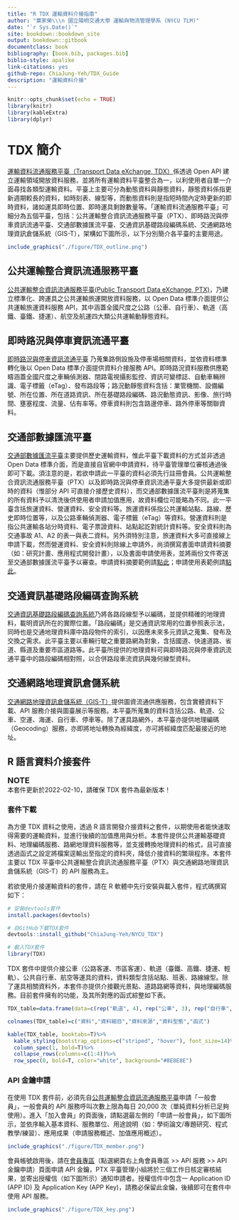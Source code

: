 ```yaml
--- 
title: "R TDX 運輸資料介接指南"
author: "葉家榮\\\n 國立陽明交通大學 運輸與物流管理學系 (NYCU TLM)"
date: "`r Sys.Date()`"
site: bookdown::bookdown_site
output: bookdown::gitbook
documentclass: book
bibliography: [book.bib, packages.bib]
biblio-style: apalike
link-citations: yes
github-repo: ChiaJung-Yeh/TDX_Guide
description: "運輸資料介接"
---
```


```r
knitr::opts_chunk$set(echo = TRUE)
library(knitr)
library(kableExtra)
library(dplyr)
```


# **TDX 簡介**

[運輸資料流通服務平臺（Transport Data eXchange, TDX）](https://tdx.transportdata.tw/)係透過 Open API 建立運輸領域開放資料服務，並將所有運輸資料平臺整合為一，以利使用者自單一介面尋找各類型運輸資料。平臺上主要可分為動態資料與靜態資料，靜態資料係指更新週期較長的資料，如時刻表、線型等，而動態資料則是指短時間內定時更新的即時資料，諸如運具即時位置、即時運具剩餘數量等。「運輸資料流通服務平臺」可細分為五個平臺，包括：公共運輸整合資訊流通服務平臺（PTX）、即時路況與停車資訊流通平臺、交通部數據匯流平臺、交通資訊基礎路段編碼系統、交通網路地理資訊倉儲系統（GIS-T），架構如下圖所示，以下分別簡介各平臺的主要用途。  

```r
include_graphics("./figure/TDX_outline.png")
```


## 公共運輸整合資訊流通服務平臺
[公共運輸整合資訊流通服務平臺(Public Transport Data eXchange, PTX)](https://ptx.transportdata.tw/PTX)，乃建立標準化、跨運具之公共運輸旅運開放資料服務，以 Open Data 標準介面提供公共運輸旅運資料服務 API，其中涵蓋全國尺度之公路（公車、自行車）、軌道（高鐵、臺鐵、捷運）、航空及航運四大類公共運輸動靜態資料。  


## 即時路況與停車資訊流通平臺
[即時路況與停車資訊流通平臺](https://traffic.transportdata.tw/) 乃蒐集路側設施及停車場相關資料，並依資料標準轉化後以 Open Data 標準介面提供資料介接服務 API。即時路況資料服務供應範疇涵蓋全國尺度之車輛偵測器、閉路電視攝影監控、資訊可變標誌、自動車輛辨識、電子標籤（eTag）、發布路段等；路況動靜態資料含括：業管機關、設備編號、所在位置、所在道路資訊、所在基礎路段編碼、路況動態資訊、影像、旅行時間、壅塞程度、流量、佔有率等。停車資料則包含路邊停車、路外停車等關聯資料。  


## 交通部數據匯流平臺
[交通部數據匯流平臺](https://ticp.motc.gov.tw/ConvergeProj/index)主要提供歷史運輸資料，惟此平臺下載資料的方式並非透過 Open Data 標準介面，而是直接自官網中申請資料，待平臺管理單位審核通過後即可下載。須注意的是，若欲申請此一平臺的資料必須先行註冊會員。公共運輸整合資訊流通服務平臺（PTX）以及即時路況與停車資訊流通平臺大多提供最新或即時的資料（惟部分 API 可直接介接歷史資料），而交通部數據匯流平臺則是將蒐集的所有資料予以清洗後供使用者申請加值應用，故資料欄位可能略為不同。此一平臺含括旅運資料、營運資料、安全資料等。旅運資料係指公共運輸站點、路線、歷史即時位置等，以及公路車輛偵測器、電子標籤（eTag）等資料。營運資料則是指公共運輸各站分時資料、電子票證資料、站點起訖對統計資料等。安全資料則為交通事故 A1、A2 的表一與表二資料。另外須特別注意，旅運資料大多可直接線上申請下載，然而營運資料、安全資料則除線上申請外，尚須撰寫書面申請資料摘要（如：研究計畫、應用程式開發計畫），以及書面申請使用表，並將兩份文件寄送至交通部數據匯流平臺予以審查。申請資料摘要範例請[點此](https://github.com/ChiaJung-Yeh/TDX_Guide/raw/master/documents/%E4%BA%A4%E9%80%9A%E9%83%A8%E4%BA%A4%E9%80%9A%E6%95%B8%E6%93%9A%E8%B3%87%E6%96%99%E7%94%B3%E8%AB%8B%E4%BD%BF%E7%94%A8%E8%A1%A8%E7%AF%84%E4%BE%8B.xlsx)；申請使用表範例請[點此](https://github.com/ChiaJung-Yeh/TDX_Guide/raw/master/documents/%E7%94%B3%E8%AB%8B%E8%B3%87%E6%96%99%E6%91%98%E8%A6%81%E7%AF%84%E4%BE%8B.docx)。  


## 交通資訊基礎路段編碼查詢系統
[交通資訊基礎路段編碼查詢系統](https://link.motc.gov.tw/)乃將各路段線型予以編碼，並提供精確的地理資料，載明資訊所在的實際位置。「路段編碼」是交通資訊常用的位置參照表示法，同時也是交通地理資料庫中路段物件的索引，以因應未來多元資訊之蒐集、發布及交換之需求。此平臺主要以車輛行駛之重要路網為對象，含括國道、快速道路、省道、縣道及重要市區道路等。此平臺所提供的地理資料可與即時路況與停車資訊流通平臺中的路段編碼相對照，以合併路段車流資訊與幾何線型資料。  


## 交通網路地理資訊倉儲系統
[交通網路地理資訊倉儲系統（GIS-T）](https://gist.motc.gov.tw/gist_web/)提供圖資流通供應服務，包含實體資料下載、API 服務介接與圖臺展示等服務。本平臺所蒐集的資料含括公路、軌道、公車、空運、海運、自行車、停車等。除了運具路網外，本平臺亦提供地理編碼（Geocoding）服務，亦即將地址轉換為經緯度，亦可將經緯度匹配最接近的地址。  


## R 語言資料介接套件

:::notice
<font size="4">**NOTE**</font>  
本套件更新於2022-02-10，請確保 TDX 套件為最新版本！
:::

### 套件下載
為方便 TDX 資料之使用，透過 R 語言開發介接資料之套件，以期使用者能快速取得需要的運輸資料，並進行後續的加值應用與分析。本套件提供公共運輸基礎資料、地理編碼服務、路網地理資料服務等，並支援轉換地理資料的格式，且可直接透過函式之設定將檔案逕輸出至指定的資料夾，降低介接資料的繁瑣程序。本套件主要以 TDX 平臺中公共運輸整合資訊流通服務平臺（PTX）與交通網路地理資訊倉儲系統（GIS-T）的 API 服務為主。  

若欲使用介接運輸資料的套件，請在 R 軟體中先行安裝與載入套件，程式碼撰寫如下：

```r
# 安裝devtools套件
install.packages(devtools)

# 自GitHub下載TDX套件
devtools::install_github("ChiaJung-Yeh/NYCU_TDX")

# 載入TDX套件
library(TDX)
```

TDX 套件中提供介接公車（公路客運、市區客運）、軌道（臺鐵、高鐵、捷運、輕軌）、公共自行車、航空等運具的資料，資料類型含括站點、班表、路線線型。除了運具相關資料外，本套件亦提供介接觀光景點、道路路網等資料，與地理編碼服務。目前套件擁有的功能，及其所對應的函式綜整如下表。  

```r
TDX_table=data.frame(data=c(rep("軌道", 4), rep("公車", 3), rep("自行車", 2), "航空", "觀光景點", "道路路網", "地理編碼"), type=c("軌道站點","軌道路線站點","軌道路線線型","軌道班表","公車站點","公車路線線型","公車班表","公共自行車站點","自行車路網","航空班表","觀光景點點位","道路路網線型","地理編碼服務"), source=c(rep("PTX", 11), rep("GIS-T", 2)), class=c(rep("點", 2),"線","文字","點","線","文字","點","線","文字","點","線","點"), functiona=c("[`Rail_Shape()`](#軌道路線線型資料)", "[`Rail_Station()`](#軌道站點資料)", "[`Rail_StationOfLine()`](#軌道路線站點資料)", "[`Rail_TimeTable()`](#軌道班表資料)", "[`Bus_StopOfRoute()`](#公車路線站點資料)", "[`Bus_Shape()`](#公車路線線型資料)", "[`Bus_Schedule()`](#公車班表資料)", "[`Bike_Station()`](#公共自行車站點資料)", "[`Bike_Shape()`](#自行車線型資料)","[`Air_Schedule()`](#航空班表資料)","[`ScenicSpot()`](#觀光景點點位)","[`Road_Network()`](#道路路網線型)","[`Geocoding()`](#地理編碼服務)"))

colnames(TDX_table)=c("資料","資料細目","資料來源","資料型態","函式")

kable(TDX_table, booktabs=T)%>%
  kable_styling(bootstrap_options=c("striped", "hover"), font_size=14)%>%
  column_spec(1, bold=T)%>%
  collapse_rows(columns=c(1:4))%>%
  row_spec(0, bold=T, color="white", background="#8E8E8E")
```

### API 金鑰申請

在使用 TDX 套件前，必須先自[公共運輸整合資訊流通服務平臺](https://ptx.transportdata.tw/PTX/Management/AccountApply)申請「一般會員」，一般會員的 API 服務呼叫次數上限為每日 20,000 次（單純資料分析已足夠使用）。進入「加入會員」的頁面後，請點選最左側的「申請一般會員」，如下圖所示，並依序輸入基本資料、服務單位、用途說明（如：學術論文/專題研究、程式教學/練習）、應用成果（申請服務概述、加值應用概述）。  

```r
include_graphics("./figure/TDX_member.png")
```

會員帳號啟用後，請在[會員專區](https://ptx.transportdata.tw/PTX/APIMember/ApplyGeneral)（點選網頁右上角會員專區 >> API 服務 >> API 金鑰申請）頁面申請 API 金鑰，PTX 平臺管理小組將於三個工作日核定審核結果，並寄出授權信（如下圖所示）通知申請者。授權信件中包含一 Application ID (APP ID) 及 Application Key (APP Key)，請務必保留此金鑰，後續即可在套件中使用 API 服務。  

```r
include_graphics("./figure/TDX_key.png")
```



